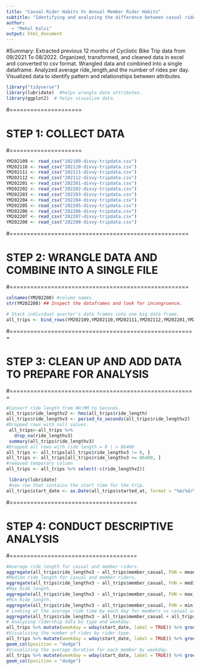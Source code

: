 ```yaml
---
title: "Casual Rider Habits Vs Annual Member Rider Habits"
subtitle: "Identifying and analyzing the difference between casual rider and annual rember rider for Cyclistic Bikes."
author: 
  - "Mehul Kalsi"
output: html_document
---
```

#Summary: Extracted previous 12 months of Cyclistic Bike Trip data from 09/2021 To 08/2022. Organized, transformed, and cleaned data in excel and converted to csv format. Wrangled data and combined into a single dataframe. Analyzed average ride_length,and the number of rides per day. Visualized data to identify pattern and relationships between attributes. 

```r
library("tidyverse")
library(lubridate)  #helps wrangle date attributes.
library(ggplot2)  # helps visualize data.
```

#=====================

# STEP 1: COLLECT DATA
#=====================
```r
YM202109 <- read_csv("202109-divvy-tripdata.csv")
YM202110 <- read_csv("202110-divvy-tripdata.csv")
YM202111 <- read_csv("202111-divvy-tripdata.csv")
YM202112 <- read_csv("202112-divvy-tripdata.csv")
YM202201 <- read_csv("202201-divvy-tripdata.csv")
YM202202 <- read_csv("202202-divvy-tripdata.csv")
YM202203 <- read_csv("202203-divvy-tripdata.csv")
YM202204 <- read_csv("202204-divvy-tripdata.csv")
YM202205 <- read_csv("202205-divvy-tripdata.csv")
YM202206 <- read_csv("202206-divvy-tripdata.csv")
YM202207 <- read_csv("202207-divvy-tripdata.csv")
YM202208 <- read_csv("202208-divvy-tripdata.csv")

```
#====================================================

# STEP 2: WRANGLE DATA AND COMBINE INTO A SINGLE FILE
#====================================================

```r
colnames(YM202208) #column names.
str(YM202208) ## Inspect the dataframes and look for incongruence.

# Stack individual quarter's data frames into one big data frame.
all_trips <- bind_rows(YM202109,YM202110,YM202111,YM202112,YM202201,YM202202,YM202203,YM202204,YM202205,YM202206,YM202207,YM202208)
```
#======================================================

# STEP 3: CLEAN UP AND ADD DATA TO PREPARE FOR ANALYSIS
#======================================================
```r
#Convert ride length from HH:MM to Seconds.
all_trips$ride_lengthv2 <- hms(all_trips$ride_length)
all_trips$ride_lengthv3 <- period_to_seconds(all_trips$ride_lengthv2)
#Dropped rows with null values.
 all_trips<-all_trips %>% 
   drop_na(ride_lengthv3)
 summary(all_trips$ride_lengthv3)
#Dropped all rows with ride length = 0 | > 86400
all_trips <- all_trips[all_trips$ride_lengthv3 != 0, ]
all_trips <- all_trips[all_trips$ride_lengthv3 <= 86400, ]
#removed temporary column
all_trips <- all_trips %>% select(-c(ride_lengthv2))

 library(lubridate)
 #new row that contains the start time for the trip.
all_trips$start_date <- as.Date(all_trips$started_at, format = "%m/%d/%y")
```
#=====================================

# STEP 4: CONDUCT DESCRIPTIVE ANALYSIS
#=====================================
```r
#Average ride_length for casual and member riders.
aggregate(all_trips$ride_lengthv3 ~ all_trips$member_casual, FUN = mean)
#Median ride_length for casual and member riders.
aggregate(all_trips$ride_lengthv3 ~ all_trips$member_casual, FUN = median)
#Max Ride_length.
aggregate(all_trips$ride_lengthv3 ~ all_trips$member_casual, FUN = max)
#Min Ride_length.
aggregate(all_trips$ride_lengthv3 ~ all_trips$member_casual, FUN = min)
# Looking at the average ride time by each day for members vs casual users.
aggregate(all_trips$ride_lengthv3 ~ all_trips$member_casual + all_trips$day_of_week, FUN = mean)
# Analyzing ridership data by type and weekday.
all_trips %>% mutate(weekday = wday(start_date, label = TRUE)) %>% group_by(member_casual, weekday) %>% summarise(number_of_rides = n(),average_duration = mean(ride_lengthv3)) %>% arrange(member_casual, weekday)
#Visualizing the number of rides by rider type.
all_trips %>% mutate(weekday = wday(start_date, label = TRUE)) %>% group_by(member_casual, weekday) %>% summarise(number_of_rides = n(),average_duration = mean(ride_lengthv3)) %>% arrange(member_casual, weekday) %>% ggplot(aes(x = weekday, y = number_of_rides, fill = member_casual)) + 
geom_col(position = "dodge")
#Visualizing the average duration for each member by weekday.
all_trips %>% mutate(weekday = wday(start_date, label = TRUE)) %>% group_by(member_casual, weekday) %>% summarise(number_of_rides = n(),average_duration = mean(ride_lengthv3)) %>% arrange(member_casual, weekday) %>% ggplot(aes(x = weekday, y = average_duration, fill = member_casual)) +
geom_col(position = "dodge")
```



